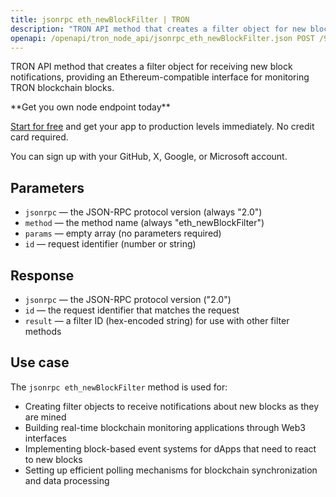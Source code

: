 ```yaml
---
title: jsonrpc eth_newBlockFilter | TRON
description: "TRON API method that creates a filter object for new block notifications. This method provides Ethereum-compatible interface for TRON blockchain."
openapi: /openapi/tron_node_api/jsonrpc_eth_newBlockFilter.json POST /95e61622bf6a8af293978377718e3b77/jsonrpc
---
```


TRON API method that creates a filter object for receiving new block notifications, providing an Ethereum-compatible interface for monitoring TRON blockchain blocks.

<Check>
**Get you own node endpoint today**

[Start for free](https://console.chainstack.com/) and get your app to production levels immediately. No credit card required.

You can sign up with your GitHub, X, Google, or Microsoft account.
</Check>

## Parameters

* `jsonrpc` — the JSON-RPC protocol version (always "2.0")
* `method` — the method name (always "eth_newBlockFilter")
* `params` — empty array (no parameters required)
* `id` — request identifier (number or string)

## Response

* `jsonrpc` — the JSON-RPC protocol version ("2.0")
* `id` — the request identifier that matches the request
* `result` — a filter ID (hex-encoded string) for use with other filter methods

## Use case

The `jsonrpc eth_newBlockFilter` method is used for:

* Creating filter objects to receive notifications about new blocks as they are mined
* Building real-time blockchain monitoring applications through Web3 interfaces
* Implementing block-based event systems for dApps that need to react to new blocks
* Setting up efficient polling mechanisms for blockchain synchronization and data processing